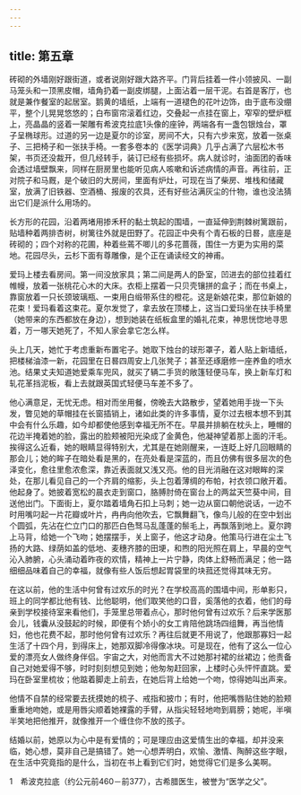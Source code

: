 ```yaml
---
---
---
```

title: 第五章
---




砖砌的外墙刚好跟街道，或者说刚好跟大路齐平。门背后挂着一件小领披风、一副马笼头和一顶黑皮帽，墙角扔着一副皮绑腿，上面沾着一层干泥。右首是客厅，也就是兼作餐室的起居室。鹅黄的墙纸，上端有一道褪色的花叶边饰，由于底布没绷平，整个儿晃晃悠悠的；白布窗帘滚着红边，交叠起一点挂在窗上，窄窄的壁炉框上，亮晶晶的竖着一架雕有希波克拉底1头像的座钟，两端各有一盏包银烛台，罩子呈椭球形。过道的另一边是夏尔的诊室，房间不大，只有六步来宽，放着一张桌子、三把椅子和一张扶手椅。一套多卷本的《医学词典》几乎占满了六层松木书架，书页还没裁开，但几经转手，装订已经有些损坏。病人就诊时，油面团的香味会透过墙壁飘来，同样在厨房里也能听见病人咳嗽和诉述病情的声音。再往前，正对院子和马厩，是个破旧的大房间，里面有炉灶，可现在当了柴房、堆栈和储藏室，放满了旧铁器、空酒桶、报废的农具，还有好些沾满灰尘的什物，谁也没法猜出它们是派什么用场的。

长方形的花园，沿着两堵用掺禾秆的黏土筑起的围墙，一直延伸到荆棘树篱跟前，贴墙种着两排杏树，树篱往外就是田野了。花园正中央有个青石板的日晷，底座是砖砌的；四个对称的花圃，种着些蔫不唧儿的多花蔷薇，围住一方更为实用的菜地。花园尽头，云杉下面有尊雕像，是个正在诵读经文的神甫。

爱玛上楼去看房间。第一间没放家具；第二间是两人的卧室，凹进去的部位挂着红帷幔，放着一张桃花心木的大床。衣柜上摆着一只贝壳镶拼的盒子；而在书桌上，靠窗放着一只长颈玻璃瓶、一束用白缎带系住的橙花。这是新娘花束，那位新娘的花束！爱玛看着这束花。夏尔发觉了，拿去放在顶楼上，这当口爱玛坐在扶手椅里（她带来的东西都放在身边），想到她装在纸板盒里的婚礼花束，神思恍惚地寻思着，万一哪天她死了，不知人家会拿它怎么样。

头上几天，她忙于考虑重新布置宅子。她取下烛台的球形罩子，着人贴上新墙纸，把楼梯油漆一新，花园里在日晷四周安上几张凳子；甚至还琢磨修一座养鱼的喷水池。结果丈夫知道她爱乘车兜风，就买了辆二手货的敞篷轻便马车，换上新车灯和轧花革挡泥板，看上去就跟英国式轻便马车差不多了。

他心满意足，无忧无虑。相对而坐用餐，傍晚去大路散步，望着她用手拢一下头发，瞥见她的草帽挂在长窗插销上，诸如此类的许多事情，夏尔过去根本想不到其中会有什么乐趣，如今却都使他感到幸福无所不在。早晨并排躺在枕头上，睡帽的花边半掩着她的脸，露出的脸颊被阳光染成了金黄色，他凝神望着那上面的汗毛。挨得这么近看，她的眼睛显得特别大，尤其是在她刚醒来，一连眨上好几回眼睛的那会儿；她的眸子在暗处看是黑的，在亮处看是深蓝的，而且仿佛有很多层次的色泽变化，愈往里愈浓愈深，靠近表面就又浅又亮。他的目光消融在这对眼眸的深处，在那儿看见自己的一个齐肩的缩影，头上包着薄绸的布帕，衬衣领口敞开着。他起身了。她披着宽松的晨衣走到窗口，胳膊肘倚在窗台上的两盆天竺葵中间，目送他出门。下面街上，夏尔踏着墙角石扣上马刺；她一边从窗口朝他说话，一边不时用嘴叼起一片花瓣或叶片，冉冉向他吹去，它飘舞翻飞，像鸟儿般的在空中划出个圆弧，先沾在伫立门口的那匹白色驽马乱蓬蓬的鬃毛上，再飘落到地上。夏尔跨上马背，给她一个飞吻；她摆摆手，关上窗子，他这才动身。他策马行进在尘土飞扬的大路、绿荫如盖的低地、麦穗齐膝的田埂，和煦的阳光照在肩上，早晨的空气沁入肺腑，心头涌动着昨夜的欢情，精神上一片宁静，肉体上舒畅而满足；他一路细细品味着自己的幸福，就像有些人饭后想起胃袋里的块菰还觉得其味无穷。

在这以前，他的生活中何曾有过欢乐的时光？在学校高高的围墙中间，形单影只，班上的同学都比他有钱、比他聪明，他们取笑他的口音，奚落他的衣着，他们的母亲到学校接待室来看他们，手笼里总带着点心，那时他何曾有过欢乐？后来学医那会儿，钱囊从没鼓起的时候，即便有个娇小的女工肯陪他跳场四组舞，再当他情妇，他也花费不起，那时他何曾有过欢乐？再往后就更不用说了，他跟那寡妇一起生活了十四个月，到得床上，她那双脚冷得像冰块。可是现在，他有了这么一位心爱的漂亮女人做终身伴侣。宇宙之大，对他而言大不过她那衬裙的丝裙边；他责备自己对她爱得不够，时时刻刻想见到她；他匆匆赶回家，上楼时心头怦怦直跳。爱玛在卧室里梳妆；他踮着脚走上前去，在她后背上给她一个吻，惊得她叫出声来。

他情不自禁的经常要去抚摸她的梳子、戒指和披巾；有时，他把嘴唇贴住她的脸颊重重地吻她，或是用唇尖顺着她裸露的手臂，从指尖轻轻地吻到肩膀；她呢，半嗔半笑地把他推开，就像推开一个缠住你不放的孩子。

结婚以前，她原以为心中是有爱情的；可是理应由这爱情生出的幸福，却并没来临，她心想，莫非自己是搞错了。她一心想弄明白，欢愉、激情、陶醉这些字眼，在生活中究竟指的是什么，当初在书上看到它们时，她觉得它们是多么美啊。





1　希波克拉底（约公元前460－前377），古希腊医生，被誉为“医学之父”。